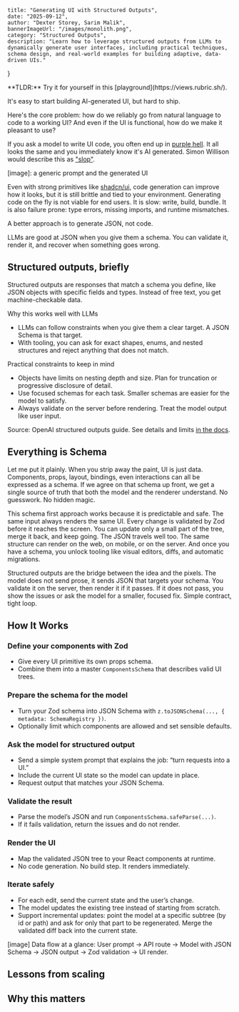     title: "Generating UI with Structured Outputs",
    date: "2025-09-12",
    author: "Dexter Storey, Sarim Malik",
    bannerImageUrl: "/images/monolith.png",
    category: "Structured Outputs",
    description: "Learn how to leverage structured outputs from LLMs to dynamically generate user interfaces, including practical techniques, schema design, and real-world examples for building adaptive, data-driven UIs."
}

<Callout>
**TLDR:** Try it for yourself in this [playground](https://views.rubric.sh/).
</Callout>

It's easy to start building AI-generated UI, but hard to ship.

Here's the core problem: how do we reliably go from natural language to code to a working UI? And even if the UI is functional, how do we make it pleasant to use?

If you ask a model to write UI code, you often end up in [purple hell](https://x.com/ryandavogel/status/1956365206147244167). It all looks the same and you immediately know it's AI generated. Simon Willison would describe this as ["slop"](https://simonwillison.net/2024/May/8/slop/).

[image]: a generic prompt and the generated UI 

Even with strong primitives like [shadcn/ui](https://ui.shadcn.com/), code generation can improve how it looks, but it is still brittle and tied to your environment.
Generating code on the fly is not viable for end users. It is slow: write, build, bundle. It is also failure prone: type errors, missing imports, and runtime mismatches.

A better approach is to generate JSON, not code.

LLMs are good at JSON when you give them a schema. You can validate it, render it, and recover when something goes wrong.

## Structured outputs, briefly

Structured outputs are responses that match a schema you define, like JSON objects with specific fields and types. Instead of free text, you get machine-checkable data.

Why this works well with LLMs
- LLMs can follow constraints when you give them a clear target. A JSON Schema is that target.
- With tooling, you can ask for exact shapes, enums, and nested structures and reject anything that does not match.

Practical constraints to keep in mind
- Objects have limits on nesting depth and size. Plan for truncation or progressive disclosure of detail.
- Use focused schemas for each task. Smaller schemas are easier for the model to satisfy.
- Always validate on the server before rendering. Treat the model output like user input.

Source: OpenAI structured outputs guide. See details and limits [in the docs](https://platform.openai.com/docs/guides/structured-outputs?api-mode=responses&example=ui-generation#objects-have-limitations-on-nesting-depth-and-size).

## Everything is Schema

Let me put it plainly. When you strip away the paint, UI is just data. Components, props, layout, bindings, even interactions can all be expressed as a schema. If we agree on that schema up front, we get a single source of truth that both the model and the renderer understand. No guesswork. No hidden magic.

This schema first approach works because it is predictable and safe. The same input always renders the same UI. Every change is validated by Zod before it reaches the screen. You can update only a small part of the tree, merge it back, and keep going. The JSON travels well too. The same structure can render on the web, on mobile, or on the server. And once you have a schema, you unlock tooling like visual editors, diffs, and automatic migrations.

Structured outputs are the bridge between the idea and the pixels. The model does not send prose, it sends JSON that targets your schema. You validate it on the server, then render it if it passes. If it does not pass, you show the issues or ask the model for a smaller, focused fix. Simple contract, tight loop.

## How It Works

### Define your components with Zod
- Give every UI primitive its own props schema.
- Combine them into a master `ComponentsSchema` that describes valid UI trees.

### Prepare the schema for the model
- Turn your Zod schema into JSON Schema with `z.toJSONSchema(..., { metadata: SchemaRegistry })`.
- Optionally limit which components are allowed and set sensible defaults.

### Ask the model for structured output
- Send a simple system prompt that explains the job: “turn requests into a UI.”
- Include the current UI state so the model can update in place.
- Request output that matches your JSON Schema.

### Validate the result
- Parse the model’s JSON and run `ComponentsSchema.safeParse(...)`.
- If it fails validation, return the issues and do not render.

### Render the UI
- Map the validated JSON tree to your React components at runtime.
- No code generation. No build step. It renders immediately.

### Iterate safely
- For each edit, send the current state and the user’s change.
- The model updates the existing tree instead of starting from scratch.
- Support incremental updates: point the model at a specific subtree (by id or path) and ask for only that part to be regenerated. Merge the validated diff back into the current state.

[image] Data flow at a glance: User prompt → API route → Model with JSON Schema → JSON output → Zod validation → UI render.

## Lessons from scaling

## Why this matters



